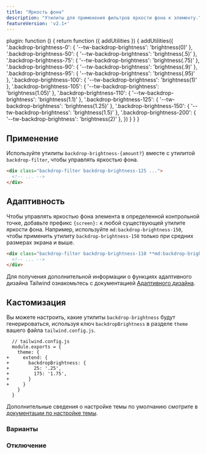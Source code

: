 ```yaml
---
title: "Яркость фона"
description: "Утилиты для применения фильтров яркости фона к элементу."
featureVersion: 'v2.1+'
---
```



  plugin: function () {
    return function ({ addUtilities }) {
      addUtilities({
        '.backdrop-brightness-0': { '--tw-backdrop-brightness': 'brightness(0)' },
        '.backdrop-brightness-50': { '--tw-backdrop-brightness': 'brightness(.5)' },
        '.backdrop-brightness-75': { '--tw-backdrop-brightness': 'brightness(.75)' },
        '.backdrop-brightness-90': { '--tw-backdrop-brightness': 'brightness(.9)' },
        '.backdrop-brightness-95': { '--tw-backdrop-brightness': 'brightness(.95)' },
        '.backdrop-brightness-100': { '--tw-backdrop-brightness': 'brightness(1)' },
        '.backdrop-brightness-105': { '--tw-backdrop-brightness': 'brightness(1.05)' },
        '.backdrop-brightness-110': { '--tw-backdrop-brightness': 'brightness(1.1)' },
        '.backdrop-brightness-125': { '--tw-backdrop-brightness': 'brightness(1.25)' },
        '.backdrop-brightness-150': { '--tw-backdrop-brightness': 'brightness(1.5)' },
        '.backdrop-brightness-200': { '--tw-backdrop-brightness': 'brightness(2)' },
      })
    }
  }
}

## Применение

Используйте утилиты `backdrop-brightness-{amount?}` вместе с утилитой `backdrop-filter`, чтобы управлять яркостью фона.

```html
<div class="backdrop-filter backdrop-brightness-125 ...">
  <!-- ... -->
</div>
```

## Адаптивность

Чтобы управлять яркостью фона элемента в определенной контрольной точке, добавьте префикс `{screen}:` к любой существующей утилите яркости фона. Например, используйте `md:backdrop-brightness-150`, чтобы применить утилиту `backdrop-brightness-150` только при средних размерах экрана и выше.

```html
<div class="backdrop-filter backdrop-brightness-110 **md:backdrop-brightness-150** ...">
  <!-- ... -->
</div>
```

Для получения дополнительной информации о функциях адаптивного дизайна Tailwind ознакомьтесь с документацией [Адаптивного дизайна](/docs/responsive-design).

## Кастомизация

Вы можете настроить, какие утилиты `backdrop-brightness` будут генерироваться, используя ключ `backdropBrightness` в разделе `theme` вашего файла `tailwind.config.js`.

```diff-js
  // tailwind.config.js
  module.exports = {
    theme: {
+     extend: {
+       backdropBrightness: {
+         25: '.25',
+         175: '1.75',
+       }
+     }
    }
  }
```

Дополнительные сведения о настройке темы по умолчанию смотрите в [документации по настройке темы](/docs/theme#customizing-the-default-theme).

### Варианты

<Variants plugin="backdropBrightness" name="backdrop brightness" />

### Отключение

<Disabling plugin="backdropBrightness" name="backdrop brightness" />
